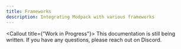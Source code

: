 ```yaml
---
title: Frameworks
description: Integrating Modpack with various frameworks
---
```


<Callout title={"Work in Progress"}>
  This documentation is still being written. If you have any questions, please
  reach out on Discord.
</Callout>
